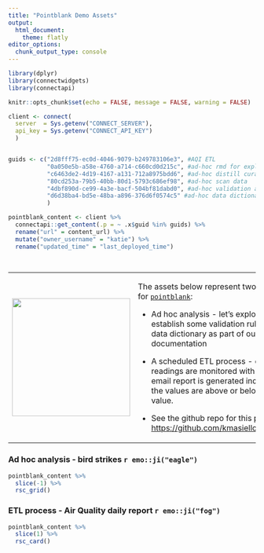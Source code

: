 ```yaml
---
title: "Pointblank Demo Assets"
output:
  html_document:
    theme: flatly
editor_options: 
  chunk_output_type: console
---
```






```r
library(dplyr)
library(connectwidgets)
library(connectapi)

knitr::opts_chunk$set(echo = FALSE, message = FALSE, warning = FALSE)

client <- connect(
  server  = Sys.getenv("CONNECT_SERVER"),
  api_key = Sys.getenv("CONNECT_API_KEY")
  )


guids <- c("2d8fff75-ec0d-4046-9079-b249783106e3", #AQI ETL
           "0a050e5b-a58e-4760-a714-c660cd0d215c", #ad-hoc rmd for exploration
           "c6463de2-4d19-4167-a131-712a8975bdd6", #ad-hoc distill curation
           "80cd253a-79b5-40bb-80d1-5793c686ef98", #ad-hoc scan data
           "4dbf890d-ce99-4a3e-bacf-504bf81dabd0", #ad-hoc validation agent
           "d6d38ba4-bd5e-48ba-a896-376d6f0574c5" #ad-hoc data dictionary
           )

pointblank_content <- client %>%
  connectapi::get_content(.p = ~ .x$guid %in% guids) %>% 
  rename("url" = content_url) %>% 
  mutate("owner_username" = "katie") %>% 
  rename("updated_time" = "last_deployed_time")
  



```

+----------------------------+---------------------------------------------------------------------------------------------------------------------------------------------------------------------------------------------+
| ![](logo.svg){width="240"} | The assets below represent two sample use cases for [`pointblank`](https://github.com/rich-iannone/pointblank):                                                                             |
|                            |                                                                                                                                                                                             |
|                            | -   Ad hoc analysis - let's explore a new data set, establish some validation rules, and build a data dictionary as part of our overall documentation                                       |
|                            |                                                                                                                                                                                             |
|                            | -   A scheduled ETL process - daily air quality readings are monitored with pointblank and an email report is generated indicating whether the values are above or below a threshold value. |
|                            |                                                                                                                                                                                             |
|                            | -   See the github repo for this project: <https://github.com/kmasiello/pointblank_demo>.                                                                                                   |
+----------------------------+---------------------------------------------------------------------------------------------------------------------------------------------------------------------------------------------+

### Ad hoc analysis - bird strikes `r emo::ji("eagle")`

```r
pointblank_content %>%
  slice(-1) %>%
  rsc_grid()
```

### ETL process - Air Quality daily report `r emo::ji("fog")`

```r
pointblank_content %>%
  slice(1) %>%
  rsc_card()
```
